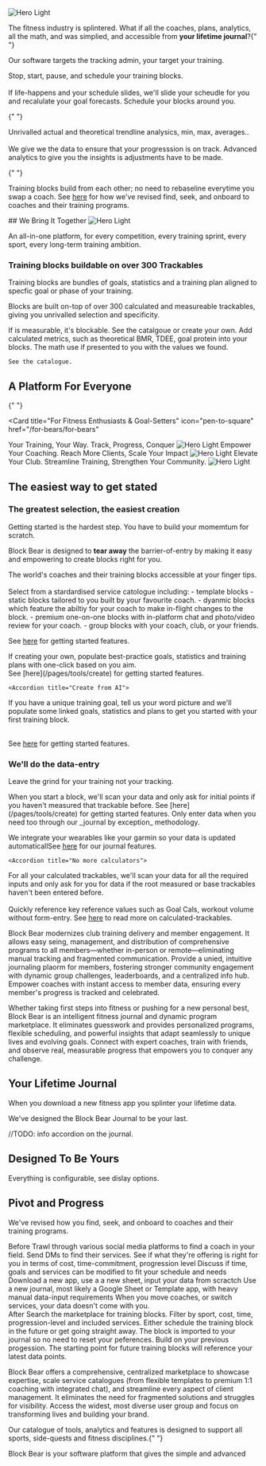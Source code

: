 <Frame>
  <img className="block" src="/images/hero.png" alt="Hero Light" />
</Frame>

The fitness industry is splintered. What if all the coaches, plans, analytics, all
the math, and was simplied, and accessible from **your lifetime journal**?{" "}

Our software targets the tracking admin, your target your training.

<AccordionGroup>
  <Accordion title="Schedule your blocks and training">
    <Columns cols={2}>
      Stop, start, pause, and schedule your training blocks.<br /><br />
      If life-happens and your schedule slides, we'll slide your scheudle for you and
      recalulate your goal forecasts.
      <Card
        title="See Schedule tools"
        icon="text"
        href="/pages/tools/schedule/features"
      >
      Schedule your blocks around you.
      </Card>
    </Columns>
  </Accordion>

{" "}

<Accordion title="Progression insights">
  <Columns cols={2}>
    Unrivalled actual and theoretical trendline analysics, min, max, averages..
    <br />
    <br />
    We give we the data to ensure that your progresssion is on track.
    <Card
      horizontal
      title="See Goal Features"
      icon="text"
      href="/pages/tools/goals/features"
    >
      Advanced analytics to give you the insights is adjustments have to be
      made.
    </Card>
  </Columns>
</Accordion>

{" "}

<Accordion title="Pivot and Progress">

Training blocks build from each other; no need to rebaseline everytime you
swap a coach. See [here](/pages/for-bears#pivot-and-progress) for how we've revised find, seek, and onboard to coaches and their training programs.

</Accordion>

</AccordionGroup>
## We Bring It Together

<Frame>
  <img className="block" src="/images/sub-hero.png" alt="Hero Light" />
</Frame>

An all-in-one platform, for every competition, every training sprint, every sport, every long-term training ambition.

### Training blocks buildable on over 300 Trackables

Training blocks are bundles of goals, statistics and a training plan aligned to specfic goal or phase of your training.

Blocks are built on-top of over 300 calculated and measureable trackables, giving you unrivalled selection and specificity.

<Columns cols={2}>
  <Card title="Measured Trackables" href="/pages/tools/trackables/measured-trackables">
    If is measurable, it's blockable. See the catalgoue or create your own.
  </Card>
  <Card title="Calculated Trackables" href="/pages/tools/trackables/calculated-trackables">
    Add calculated metrics, such as theoretical BMR, TDEE, goal protein into
    your blocks. The math use if presented to you with the values we found.

    See the catalogue.

  </Card>
</Columns>

## A Platform For Everyone

{" "}

<Card
  title="For Fitness Enthusiasts & Goal-Setters"
  icon="pen-to-square"
  href="/for-bears/for-bears"
>
<Columns cols={2}>
  Your Training, Your Way. Track, Progress, Conquer
 <Frame>
   <img className="block" src="/images/bears/glasses-bear.png" alt="Hero Light" />
 </Frame>
</Columns>

</Card>
<Card
  title="For Empowering Coaches & Creators"
  icon="image"
  href="/for-coaches/for-coaches"
>
<Columns cols={2}>
  Empower Your Coaching. Reach More Clients, Scale Your Impact
 <Frame>
   <img className="block" src="/images/bears/coach-bear.png" alt="Hero Light" />
 </Frame>
</Columns>
  
</Card>
<Card
  title="For Elevating Clubs & Communities"
  icon="image"
  href="/for-clubs/for-clubs"
>
  
  <Columns cols={2}>
  Elevate Your Club. Streamline Training, Strengthen Your Community.  
 <Frame>
   <img className="block" src="/images/bears/group-bears.png" alt="Hero Light" />
 </Frame>
</Columns>

</Card>

## The easiest way to get stated

### The greatest selection, the easiest creation

Getting started is the hardest step. You have to build your momemtum for scratch.

Block Bear is designed to **tear away** the barrier-of-entry by making it easy and empowering to create blocks right for you.

<AccordionGroup>
  <Accordion title="Find from marketplace">
 The world's coaches and their training blocks accessible at your finger tips.<br /><br/>Select from a stardardised service catologue including:
 - template blocks
 - static blocks tailored to you built by your favourite coach.
 - dyanmic blocks which feature the abiltiy for your coach to make in-flight changes to the block.
 - premium one-on-one blocks with in-platform chat and photo/video review for your coach.
 - group blocks with your coach, club, or your friends. 
 
  See [here](/pages/tools/create) for getting started features.
  </Accordion>

<Accordion title="Create from template">
  If creating your own, populate best-practice goals, statistics and training
  plans with one-click based on you aim.
  <br /> See [here](/pages/tools/create) for getting started features.
</Accordion>

    <Accordion title="Create from AI">

If you have a unique training goal, tell us your word picture and we'll populate some linked goals, statistics and plans to get you started with your first training block.

  <br /> See [here](/pages/tools/create) for getting started features.
  </Accordion>

</AccordionGroup>

### We'll do the data-entry

Leave the grind for your training not your tracking.

<AccordionGroup>
  <Accordion title="No more long onboarding modals">
  When you start a block, we'll scan your data and only ask for initial points if you haven't measured that trackable before. See [here](/pages/tools/create) for getting started features.
  </Accordion>

<Accordion title="No more mid-session journelling">
  Only enter data when you need too through our _journal by exception_
  methodology.

We integrate your wearables like your garmin so your data is updated
automaticallSee [here](/pages/tools/journal) for our journal features.

</Accordion>

    <Accordion title="No more calculators">

For all your calculated trackables, we'll scan your data for all the required inputs and only ask for you for data if the root measured or base trackables haven't been entered before.<br/><br/> Quickly reference key reference values such as Goal Cals, workout volume without form-entry. See [here](/pages/tools/trackables/calculated-trackables) to read more on calculated-trackables.

  </Accordion>

</AccordionGroup>

Block Bear modernizes club training delivery and member engagement. It allows easy seing,
management, and distribution of comprehensive programs to all members—whether
in-person or remote—eliminating manual tracking and fragmented communication. Provide a
unied, intuitive journaling plaorm for members, fostering stronger community engagement
with dynamic group challenges, leaderboards, and a centralized info hub. Empower coaches
with instant access to member data, ensuring every member's progress is tracked and
celebrated.

Whether taking first steps into fitness or pushing for a new personal best, Block Bear is an
intelligent fitness journal and dynamic program marketplace. It eliminates guesswork and
provides personalized programs, flexible scheduling, and powerful insights that adapt
seamlessly to unique lives and evolving goals. Connect with expert coaches, train with friends,
and observe real, measurable progress that empowers you to conquer any challenge.

## Your Lifetime Journal

When you download a new fitness app you splinter your lifetime data.

We've designed the Block Bear Journal to be your last.

//TODO: info accordion on the journal.

## Designed To Be Yours

Everything is configurable, see dislay options.

## Pivot and Progress

We've revised how you find, seek, and onboard to coaches and their training programs.

<Columns cols={2}>
  <div>
    Before
    <Steps>
      <Step title="Find A Coach">
        Trawl through various social media platforms to find a coach in your
        field.
      </Step>
      <Step title="Assess">
        Send DMs to find their services. See if what they're offering is right
        for you in terms of cost, time-commitment, progression level
      </Step>
      <Step title="Negotiate">
        Discuss if time, goals and services can be modified to fit your schedule
        and needs
      </Step>
      <Step title="Onboard">
        Download a new app, use a a new sheet, input your data from scractch
      </Step>
      <Step title="Train">
        Use a new journal, most likely a Google Sheet or Template app, with
        heavy manual data-input requirements
      </Step>
      <Step title="Discard">
        When you move coaches, or switch services, your data doesn't come with
        you.
      </Step>
    </Steps>
  </div>
  <div>
    After
    <Steps>
      <Step title="Find a Training Block">
        Search the marketplace for training blocks. Filter by sport, cost, time,
        progression-level and included services.
      </Step>
      <Step title="Schedule or Train">
        Either schedule the training block in the future or get going straight
        away. The block is imported to your journal so no need to reset your
        peferences.
      </Step>
      <Step title="Progress">
        Build on your previous progession. The starting point for future
        training blocks will reference your latest data points.
      </Step>
    </Steps>
  </div>
</Columns>

Block Bear offers a comprehensive, centralized marketplace to showcase expertise, scale
service catalogues (from flexible templates to premium 1:1 coaching with integrated chat), and
streamline every aspect of client management. It eliminates the need for fragmented solutions
and struggles for visibility. Access the widest, most diverse user group and focus on
transforming lives and building your brand.

Our catalogue of tools, analytics and features is designed to support all sports,
side-quests and fitness disciplines.{" "}

Block Bear is your software platform that gives the simple and advanced
